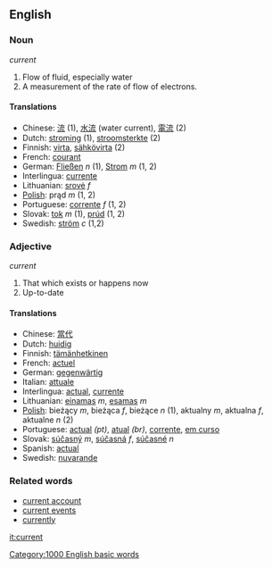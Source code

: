 == English ==

=== Noun ===

''current''
# Flow of fluid, especially water
# A measurement of the rate of flow of electrons.

==== Translations ====
*Chinese: [[流]] (1), [[水流]] (water current), [[電流]] (2)
*Dutch: [[stroming]] (1), [[stroomsterkte]] (2)
*Finnish: [[virta]], [[sähkövirta]] (2)
*French: [[courant]]
*German: [[Fließen]] ''n'' (1), [[Strom]] ''m'' (1, 2)
*Interlingua: [[currente]]
*Lithuanian: [[srovė]] ''f''
*[[Polish]]: prąd ''m'' (1, 2)
*Portuguese: [[corrente]] ''f'' (1, 2)
*Slovak: [[tok]] ''m'' (1), [[prúd]] (1, 2)
*Swedish: [[ström]] ''c'' (1,2)

=== Adjective ===

''current''
# That which exists or happens now
# Up-to-date

==== Translations ====
*Chinese: [[當代]]
*Dutch: [[huidig]]
*Finnish: [[tämänhetkinen]]
*French: [[actuel]]
*German: [[gegenwärtig]]
*Italian: [[attuale]]
*Interlingua: [[actual]], [[currente]]
*Lithuanian: [[einamas]] ''m'', [[esamas]] ''m''
*[[Polish]]: bieżący ''m'', bieżąca ''f'', bieżące ''n'' (1), aktualny ''m'', aktualna ''f'', aktualne ''n'' (2)
*Portuguese: [[actual]] ''(pt)'', [[atual]] ''(br)'', [[corrente]], [[em curso]]
*Slovak: [[súčasný]] ''m'', [[súčasná]] ''f'', [[súčasné]] ''n''
*Spanish: [[actual]]
*Swedish: [[nuvarande]]

=== Related words ===

*[[current account]]
*[[current events]]
*[[currently]]

[[it:current]]
[[Category:1000 English basic words]]